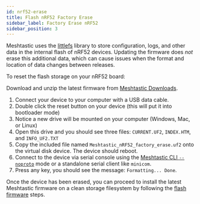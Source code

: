 ```yaml
---
id: nrf52-erase
title: Flash nRF52 Factory Erase
sidebar_label: Factory Erase nRF52
sidebar_position: 3
---
```


Meshtastic uses the [littlefs](https://github.com/littlefs-project/littlefs) library to store configuration, logs, and other data in the internal flash of nRF52 devices. Updating the firmware does _not_ erase this additional data, which can cause issues when the format and location of data changes between releases.

To reset the flash storage on your nRF52 board:

Download and unzip the latest firmware from [Meshtastic Downloads](https://meshtastic.org/downloads).

1. Connect your device to your computer with a USB data cable.
2. Double click the reset button on your device (this will put it into bootloader mode) 
3. Notice a new drive will be mounted on your computer (Windows, Mac, or Linux)
4. Open this drive and you should see three files: `CURRENT.UF2`, `INDEX.HTM`, and `INFO_UF2.TXT`
5. Copy the included file named `Meshtastic_nRF52_factory_erase.uf2` onto the virtual disk device. The device should reboot.
6. Connect to the device via serial console using the [Meshtastic CLI `--noproto`](/docs/software/python/cli/#--noproto) mode or a standalone serial client like `minicom`. 
7. Press any key, you should see the message: `Formatting... Done`.

Once the device has been erased, you can proceed to install the latest Meshtastic firmware on a clean storage filesystem by following the [flash firmware](/docs/getting-started/flashing-firmware/nrf52/drag-n-drop#flash-firmware) steps.